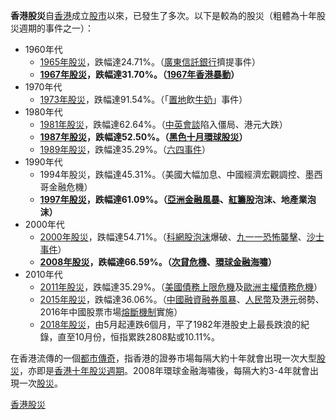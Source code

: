 {{unreferenced|time=2018-02-08}}
{{原创研究|time=2018-02-08}}
'''香港股災'''自[[香港|香港]]成立[[香港股市|股市]]以來，已發生了多次。以下是較為{{来源请求|重要}}的股災（粗體為十年股災週期的事件之一）：

* 1960年代
** [[1965年香港股災|1965年股災]]，跌幅達24.71%。（[[廣東信託銀行|廣東信託銀行]]擠提事件）
** '''[[1967年香港股災|1967年股災]]，跌幅達31.70%。（[[1967年香港暴動|1967年香港暴動]]）'''
* 1970年代
** [[1973年香港股災|1973年股災]]，跌幅達91.54%。（「[[置地|置地]]飲[[牛奶公司|牛奶]]」事件）
* 1980年代
** [[1983年香港股災|1981年股災]]，跌幅達62.64%。（[[香港主權移交|中英會談]]陷入僵局、港元大跌）
** '''[[1987年香港股災|1987年股災]]，跌幅達52.50%。（[[1987年環球股災|黑色十月環球股災]]）'''
** [[1989年香港股災|1989年股災]]，跌幅達35.29%。（[[六四事件|六四事件]]） 
* 1990年代
** 1994年股災，跌幅達45.31%。（美國大幅加息、中國經濟宏觀調控、墨西哥金融危機）
** '''[[1997年香港股災|1997年股災]]，跌幅達61.09%。（[[亞洲金融風暴|亞洲金融風暴]]、[[紅籌股|紅籌股]]泡沫、地產業泡沫）'''
* 2000年代
** [[2000年香港股災|2000年股災]]，跌幅達54.71%。（[[科網泡沫|科網股泡沫]]爆破、[[九一一恐怖襲擊|九一一恐怖襲擊]]、[[沙士事件|沙士事件]]）
** '''[[2008年香港股災|2008年股災]]，跌幅達66.59%。（[[美國次按風暴|次貸危機]]、[[2000年代後期環球金融危機|環球金融海嘯]]）'''
* 2010年代
** [[2011年香港股災|2011年股災]]，跌幅達35.29%。（[[美國債務上限危機|美國債務上限危機]]及[[歐洲主權債務危機|歐洲主權債務危機]]）
** [[2015年香港股災|2015年股災]]，跌幅達36.06%。（[[2015年中國股市大幅度下跌事件|中國融資融券風暴]]、[[人民幣|人民幣]]及[[港元|港元]]弱勢、2016年中國股票市場[[熔斷機制|熔斷機制]]實施）
** [[2018年香港股災|2018年股災]]，由5月起連跌6個月，平了1982年港股史上最長跌浪的紀錄，直至10月份，恒指累跌2808點或10.11%。

在香港流傳的一個[[都市傳奇|都市傳奇]]，指香港的證券市場每隔大約十年就會出現一次大型[[股災|股災]]，亦即是[[香港十年股災週期|香港十年股災週期]]。2008年環球金融海嘯後，每隔大約3-4年就會出現一次[[股災|股災]]。

{{HK-econ-stub}}

{{disambig}}
[[Category:香港股災|]]